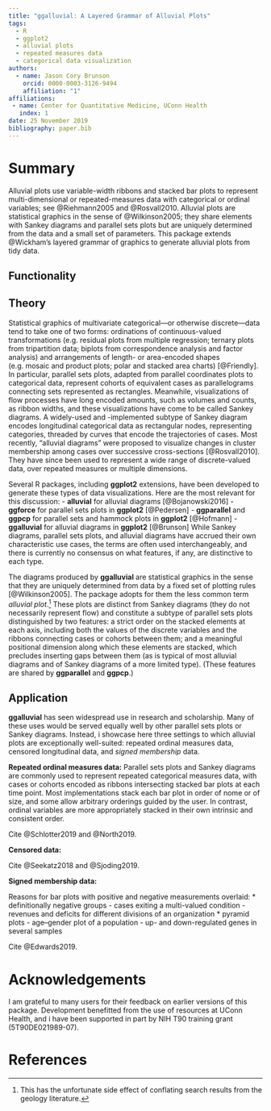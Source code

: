 ```yaml
---
title: "ggalluvial: A Layered Grammar of Alluvial Plots"
tags:
  - R
  - ggplot2
  - alluvial plots
  - repeated measures data
  - categorical data visualization
authors:
  - name: Jason Cory Brunson
    orcid: 0000-0003-3126-9494
    affiliation: "1"
affiliations:
 - name: Center for Quantitative Medicine, UConn Health
   index: 1
date: 25 November 2019
bibliography: paper.bib
---
```


# Summary

Alluvial plots use variable-width ribbons and stacked bar plots to represent multi-dimensional or repeated-measures data with categorical or ordinal variables; see @Riehmann2005 and @Rosvall2010. Alluvial plots are statistical graphics in the sense of @Wilkinson2005; they share elements with Sankey diagrams and parallel sets plots but are uniquely determined from the data and a small set of parameters. This package extends @Wickham's layered grammar of graphics to generate alluvial plots from tidy data.

## Functionality



## Theory

Statistical graphics of multivariate categorical---or otherwise discrete---data tend to take one of two forms: ordinations of continuous-valued transformations (e.g. residual plots from multiple regression; ternary plots from tripartition data; biplots from correspondence analysis and factor analysis) and arrangements of length- or area-encoded shapes (e.g. mosaic and product plots; polar and stacked area charts) [@Friendly].
In particular, parallel sets plots, adapted from parallel coordinates plots to categorical data, represent cohorts of equivalent cases as parallelograms connecting sets represented as rectangles.
Meanwhile, visualizations of flow processes have long encoded amounts, such as volumes and counts, as ribbon widths, and these visualizations have come to be called Sankey diagrams.
A widely-used and -implemented subtype of Sankey diagram encodes longitudinal categorical data as rectangular nodes, representing categories, threaded by curves that encode the trajectories of cases.
Most recently, "alluvial diagrams" were proposed to visualize changes in cluster membership among cases over successive cross-sections [@Rosvall2010]. They have since been used to represent a wide range of discrete-valued data, over repeated measures or multiple dimensions.

Several R packages, including **ggplot2** extensions, have been developed to generate these types of data visualizations. Here are the most relevant for this discussion:
- **alluvial** for alluvial diagrams [@Bojanowski2016]
- **ggforce** for parallel sets plots in **ggplot2** [@Pedersen]
- **ggparallel** and **ggpcp** for parallel sets and hammock plots in **ggplot2** [@Hofmann]
- **ggalluvial** for alluvial diagrams in **ggplot2** [@Brunson]
While Sankey diagrams, parallel sets plots, and alluvial diagrams have accrued their own characteristic use cases, the terms are often used interchangeably, and there is currently no consensus on what features, if any, are distinctive to each type.

The diagrams produced by **ggalluvial** are statistical graphics in the sense that they are uniquely determined from data by a fixed set of plotting rules [@Wilkinson2005]. The package adopts for them the less common term _alluvial plot_.[^plots]
These plots are distinct from Sankey diagrams (they do not necessarily represent flow) and constitute a subtype of parallel sets plots distinguished by two features: a strict order on the stacked elements at each axis, including both the values of the discrete variables and the ribbons connecting cases or cohorts between them; and a meaningful positional dimension along which these elements are stacked, which precludes inserting gaps between them (as is typical of most alluvial diagrams and of Sankey diagrams of a more limited type). (These features are shared by **ggparallel** and **ggpcp**.)

[^plots]: This has the unfortunate side effect of conflating search results from the geology literature.

## Application

**ggalluvial** has seen widespread use in research and scholarship.
Many of these uses would be served equally well by other parallel sets plots or Sankey diagrams.
Instead, i showcase here three settings to which alluvial plots are exceptionally well-suited: repeated ordinal measures data, censored longitudinal data, and _signed membership_ data.

**Repeated ordinal measures data:**
Parallel sets plots and Sankey diagrams are commonly used to represent repeated categorical measures data, with cases or cohorts encoded as ribbons intersecting stacked bar plots at each time point. Most implementations stack each bar plot in order of nome or of size, and some allow arbitrary orderings guided by the user. In contrast, ordinal variables are more appropriately stacked in their own intrinsic and consistent order.

Cite @Schlotter2019 and @North2019.
<!--
A related example is provided by @Kissinger2019, who encode the carbon footprints of 64 intra-city commutes as ribbon widths in an alluvial plot on two axes: origin and destination. The strata at each axis are the eight quarters of Tel Aviv, which are follow a municipal numbering scheme and are ordered accordingly at both axes to improve readability.
-->

**Censored data:**

Cite @Seekatz2018 and @Sjoding2019.

**Signed membership data:**

Reasons for bar plots with positive and negative measurements overlaid:
* definitionally negative groups
  - cases exiting a multi-valued condition
  - revenues and deficits for different divisions of an organization
* pyramid plots
  - age--gender plot of a population
  - up- and down-regulated genes in several samples

Cite @Edwards2019.

# Acknowledgements

I am grateful to many users for their feedback on earlier versions of this package. Development benefitted from the use of resources at UConn Health, and i have been supported in part by NIH T90 training grant (5T90DE021989-07).

# References
